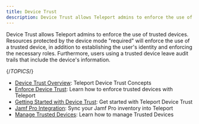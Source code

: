 ```yaml
---
title: Device Trust
description: Device Trust allows Teleport admins to enforce the use of trusted devices.
---
```


Device Trust allows Teleport admins to enforce the use of trusted devices.
Resources protected by the device mode "required" will enforce the use of a
trusted device, in addition to establishing the user's identity and enforcing
the necessary roles. Furthermore, users using a trusted device leave audit
trails that include the device's information.

{/*TOPICS*/}

- [Device Trust Overview](device-trust/concepts.mdx): Teleport Device Trust Concepts
- [Enforce Device Trust](device-trust/enforcing-device-trust.mdx): Learn how to enforce trusted devices with Teleport
- [Getting Started with Device Trust](device-trust/guide.mdx): Get started with Teleport Device Trust
- [Jamf Pro Integration](device-trust/jamf-integration.mdx): Sync your Jamf Pro inventory into Teleport
- [Manage Trusted Devices](device-trust/device-management.mdx): Learn how to manage Trusted Devices
